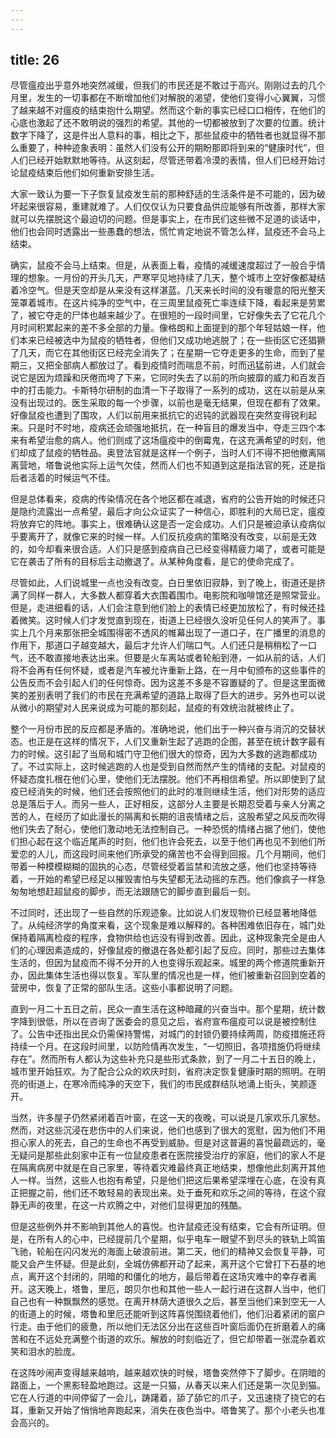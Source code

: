 ```yaml
---
---
---
```

title: 26
---



尽管瘟疫出乎意外地突然减缓，但我们的市民还是不敢过于高兴。刚刚过去的几个月里，发生的一切事都在不断增加他们对解脱的渴望，使他们变得小心翼翼，习惯了越来越不对瘟疫的结束抱什么期望。然而这个新的事实已经口口相传，在他们的心底也激起了还不敢明说的强烈的希望。其他的一切都被放到了次要的位置。统计数字下降了，这是件出人意料的事，相比之下，那些鼠疫中的牺牲者也就显得不那么重要了，种种迹象表明：虽然人们没有公开的期盼那即将到来的“健康时代”，但人们已经开始默默地等待。从这刻起，尽管还带着冷漠的表情，但人们已经开始讨论鼠疫结束后他们如何重新安排生活。

大家一致认为要一下子恢复鼠疫发生前的那种舒适的生活条件是不可能的，因为破坏起来很容易，重建就难了。人们仅仅认为只要食品供应能够有所改善，那样大家就可以先摆脱这个最迫切的问题。但是事实上，在市民们这些微不足道的谈话中，他们也会同时透露出一些愚蠢的想法，慌忙肯定地说不管怎么样，鼠疫还不会马上结束。

确实，鼠疫不会马上结束。但是，从表面上看，疫情的减缓速度超过了一般合乎情理的想象。一月份的开头几天，严寒罕见地持续了几天，整个城市上空好像都凝结着冷空气。但是天空却是从来没有这样湛蓝。几天来长时间的没有暖意的阳光整天笼罩着城市。在这片纯净的空气中，在三周里鼠疫死亡率连续下降，看起来是劳累了，被它夺走的尸体也越来越少了。在很短的一段时间里，它好像失去了它花几个月时间积累起来的差不多全部的力量。像格朗和上面提到的那个年轻姑娘一样，他们本来已经被选中为鼠疫的牺牲者，但他们又成功地逃脱了；在一些街区它还猖獗了几天，而它在其他街区已经完全消失了；在星期一它夺走更多的生命，而到了星期三，又把全部病人都放过了。看到疫情时而喘息不前，时而迅猛前进，人们就会说它是因为烦躁和厌倦而垮了下来，它同时失去了以前的所向披靡的威力和百发百中的打击能力。卡斯特尔研制的血清一下子取得了一系列的成功，这在以前是从来没有出现过的。医生采取的每一个步骤，以前也是毫无结果，但现在都有了效果。好像鼠疫也遭到了围攻，人们以前用来抵抗它的迟钝的武器现在突然变得锐利起来。只是时不时地，疫病还会顽强地抵抗，在一种盲目的爆发当中，夺走三四个本来有希望治愈的病人。他们则成了这场瘟疫中的倒霉鬼，在这充满希望的时刻，他们却成了鼠疫的牺牲品。奥登法官就是这样一个例子，当时人们不得不把他撤离隔离营地，塔鲁说他实际上运气欠佳，然而人们也不知道到这是指法官的死，还是指后者活着的时候运气不佳。

但是总体看来，疫病的传染情况在各个地区都在减退，省府的公告开始的时候还只是隐约流露出一点希望，最后才向公众证实了一种信心，即胜利的大局已定，瘟疫将放弃它的阵地。事实上，很难确认这是否一定会成功。人们只是被迫承认疫病似乎要离开了，就像它来的时候一样。人们反抗疫病的策略没有改变，以前是无效的，如今却看来很合适。人们只是感到疫病自己已经变得精疲力竭了，或者可能是它在袭击了所有的目标后主动撤退了。从某种角度看，是它的使命完成了。

尽管如此，人们说城里一点也没有改变。白日里依旧寂静，到了晚上，街道还是挤满了同样一群人，大多数人都穿着大衣围着围巾。电影院和咖啡馆还是照常营业。但是，走进细看的话，人们会注意到他们脸上的表情已经更加放松了，有时候还挂着微笑。这时候人们才发觉直到现在，街道上已经很久没听见任何人的笑声了。事实上几个月来那张把全城围得密不透风的帷幕出现了一道口子，在广播里的消息的作用下，那道口子越变越大，最后才允许人们喘口气。人们还只是稍稍松了一口气，还不敢直接地表达出来。但要是火车离站或者轮船到港，一如从前的话，人们将不会再有任何怀疑，或者是汽车被允许重新上路，在一月中旬颁布的这些事件的公告反而不会引起人们的任何惊奇。因为这差不多是不容置疑的了。但是这里面微笑的差别表明了我们的市民在充满希望的道路上取得了巨大的进步。另外也可以说从微小的期望对人民来说成为可能的那刻起，鼠疫的有效统治就被终止了。

整个一月份市民的反应都是矛盾的。准确地说，他们出于一种兴奋与消沉的交替状态。也正是在这样的情况下，人们又重新生起了逃跑的企图，甚至在统计数字最有力的时候。这引起了当局和城门守卫他们很大的惊奇，因为大多数的逃跑都成功了。不过实际上，这时候逃跑的人也是受到自然而然产生的情绪的支配。对鼠疫的怀疑态度扎根在他们心里，使他们无法摆脱。他们不再相信希望。所以即使到了鼠疫已经消失的时候，他们还会按照他们的此时的准则继续生活，他们对形势的适应总是落后于人。而另一些人，正好相反，这部分人主要是长期忍受着与亲人分离之苦的人，在经历了如此漫长的隔离和长期的沮丧情绪之后，这股希望之风反而吹得他们失去了耐心，使他们激动地无法控制自己。一种恐慌的情绪占据了他们，使他们担心起在这个临近尾声的时刻，他们也许会死去，以至于他们再也见不到他们所爱恋的人儿，而这段时间来他们所承受的痛苦也不会得到回报。几个月期间，他们带着一种模模糊糊的固执的心态，尽管经受着监禁和流放之感，他们也坚持等待着，一开始的希望已经足以摧毁害怕与失望都无法动摇的东西。他们像疯子一样急匆匆地想赶超鼠疫的脚步，而无法跟随它的脚步直到最后一刻。

不过同时，还出现了一些自然的乐观迹象。比如说人们发现物价已经显著地降低了。从纯经济学的角度来看，这个现象是难以解释的。各种困难依旧存在，城门处保持着隔离检疫的程序，食物供给也远没有得到改善。因此，这种现象完全是由人们的心理因素造成的，好像鼠疫的撤退在各处都引起了反应。同时，那些过去集体生活的，但因为鼠疫而不得不分开的人也变得乐观起来。城里的两个修道院重新开办，因此集体生活也得以恢复。军队里的情况也是一样，他们被重新召回到空着的营房中，恢复了正常的部队生活。这些小事都说明了问题。

直到一月二十五日之前，民众一直生活在这种暗藏的兴奋当中。那个星期，统计数字降到很低，所以在咨询了医委会的意见之后，省府宣布瘟疫可以说是被控制住了。公告中还指出民众仍需保持警惕，对城门的封锁仍要持续两周，防疫措施还将持续一个月。在这段时间里，以防险情再次发生，“一切照旧，各项措施仍将继续存在”。然而所有人都认为这些补充只是些形式条款，到了一月二十五日的晚上，城市里开始狂欢。为了配合公众的欢庆时刻，省府决定恢复健康时期的照明。在明亮的街道上，在寒冷而纯净的天空下，我们的市民成群结队地涌上街头，笑颜逐开。

当然，许多屋子仍然紧闭着百叶窗，在这一天的夜晚，可以说是几家欢乐几家愁。然而，对这些沉浸在悲伤中的人们来说，他们也感到了很大的宽慰，因为他们不用担心家人的死去，自己的生命也不再受到威胁。但是对这普遍的喜悦最疏远的，毫无疑问是那些此刻家中正有一位鼠疫患者在医院接受治疗的家庭，他们的家人不是在隔离病房中就是在自己家里，等待着灾难最终真正地结束，想像他此刻离开其他人一样。当然，这些人也抱有希望，只是他们把这后果希望深埋在心底，在没有真正把握之前，他们还不敢轻易的表现出来。处于垂死和欢乐之间的等待，在这个寂静无声的夜里，在这一片欢腾之中，对他们显得更加的残酷。

但是这些例外并不影响到其他人的喜悦。也许鼠疫还没有结束，它会有所证明。但是，在所有人的心中，已经提前几个星期，似乎电车一眼望不到尽头的铁轨上鸣笛飞驰，轮船在闪闪发光的海面上破浪前进。第二天，他们的精神又会恢复平静，可能又会产生怀疑。但是此刻，全城仿佛都开动了起来，离开这个它曾打下石基的地点，离开这个封闭的，阴暗的和僵化的地方，最后带着在这场灾难中的幸存者离开。这天晚上，塔鲁，里厄，朗贝尔也和其他一些人一起行进在这群人当中，他们自己也有一种飘飘然的感觉。在离开林荫大道很久之后，甚至当他们来到空无一人的街道上的时候，塔鲁和里厄还能听到这阵喜悦围绕着他们，他们沿着紧闭的窗户行走。由于他们的疲惫，所以他们无法区分出在这些百叶窗后面仍在折磨着人的痛苦和在不远处充满整个街道的欢乐。解放的时刻临近了，但它却带着一张混杂着欢笑和泪水的脸庞。

在这阵吵闹声变得越来越响，越来越欢快的时候，塔鲁突然停下了脚步。在阴暗的路面上，一个黑影轻盈地跑过。这是一只猫，从春天以来人们还是第一次见到猫。它在人行道的中间停留了一会儿，踌躇着，舔了舔它的爪子，又迅速挠了挠它的右耳，重新又开始了悄悄地奔跑起来，消失在夜色当中。塔鲁笑了。那个小老头也准会高兴的。